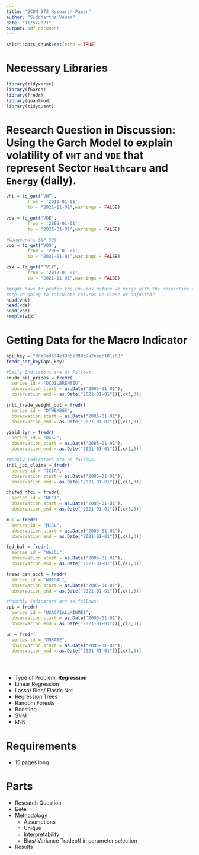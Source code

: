 ```yaml
---
title: "ECON 573 Research Paper"
author: "Siddhartha Vanam"
date: "11/5/2021"
output: pdf_document
---
```


```r
knitr::opts_chunk$set(echo = TRUE)
```

# Necessary Libraries
```r
library(tidyverse)
library(fGarch)
library(fredr)
library(quantmod)
library(tidyquant)
```

# Research Question in Discussion: Using the Garch Model to explain volatility of `VHT` and `VDE`  that represent Sector `Healthcare` and `Energy` (daily).

```r
vht = tq_get("VHT", 
        from = '2010-01-01',
        to = "2021-11-01",warnings = FALSE)
```


```r
vde = tq_get("VDE", 
        from = '2005-01-01',
        to = "2021-01-01",warnings = FALSE)
```


```r
#Vanguard's S&P 500
voo = tq_get("VOO", 
        from = '2005-01-01',
        to = "2021-01-01",warnings = FALSE)
```


```r
vix = tq_get("^VIX", 
        from = '2010-01-01',
        to = "2021-11-01",warnings = FALSE)
```


```r
#might have to prefix the columns before we merge with the respective symbol
#Are we going to calculate returns on close or adjusted?
head(vht)
head(vde)
head(voo)
sample(vix)
```

# Getting Data for the Macro Indicator
```r
api_key = "dde5ad634e39b6e288c9a2ebec181e58"
fredr_set_key(api_key)

#Daily Indicators are as Follows:
crude_oil_prices = fredr(
  series_id = "DCOILBRENTEU",
  observation_start = as.Date("2005-01-01"),
  observation_end = as.Date("2021-01-01"))[,c(1,3)]

intl_trade_weight_dol = fredr(
  series_id = "DTWEXBGS",
  observation_start = as.Date("2005-01-01"),
  observation_end = as.Date("2021-01-01"))[,c(1,3)]

yield_2yr = fredr(
  series_id = "DGS2",
  observation_start = as.Date("2005-01-01"),
  observation_end = as.Date("2021-01-01"))[,c(1,3)]

```

```r
#Weekly Indicators are as follows:
intl_job_claims = fredr( 
  series_id = "ICSA",
  observation_start = as.Date("2005-01-01"),
  observation_end = as.Date("2021-01-01"))[,c(1,3)]

chifed_nfci = fredr( 
  series_id = "NFCI",
  observation_start = as.Date("2005-01-01"),
  observation_end = as.Date("2021-01-01"))[,c(1,3)]

m.1 = fredr( 
  series_id = "M1SL",
  observation_start = as.Date("2005-01-01"),
  observation_end = as.Date("2021-01-01"))[,c(1,3)]

fed_bal = fredr( 
  series_id = "WALCL",
  observation_start = as.Date("2005-01-01"),
  observation_end = as.Date("2021-01-01"))[,c(1,3)]

treas_gen_acct = fredr( 
  series_id = "WDTGAL",
  observation_start = as.Date("2005-01-01"),
  observation_end = as.Date("2021-01-01"))[,c(1,3)]
```

```r
#Monthly Indicators are as follows:
cpi = fredr( 
  series_id = "USACPIALLMINMEI",
  observation_start = as.Date("2005-01-01"),
  observation_end = as.Date("2021-01-01"))[,c(1,3)]

ur = fredr(
  series_id = "UNRATE",
  observation_start = as.Date("2005-01-01"),
  observation_end = as.Date("2021-01-01"))[,c(1,3)]
```

```r

```

```r

```

```r

```

+ Type of Problem: **Regression**
- Linear Regression
- Lasso/ Ride/ Elastic Net
- Regression Trees
- Random Forests
- Boosting
- SVM
- kNN

# Requirements

+ 15 pages long

# Parts

+ ~~Research Question~~
+ ~~Data~~
+ Methodology
  + Assumptions
  + Unique
  + Interpretability
  + Bias/ Variance Tradeoff in parameter selection
+ Results



